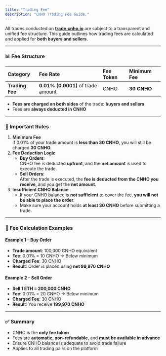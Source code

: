 ```yaml
---
title: "Trading Fee"
description: "CNHO Trading Fee Guide."
---
```


All trades conducted on [**trade.cnho.io**](http://trade.cnho.io) are subject to a transparent and unified fee structure. This guide outlines how trading fees are calculated and applied for **both buyers and sellers**.

---

### 📊 Fee Structure

| Category        | Fee Rate                           | Fee Token | Minimum Fee |
| :-------------- | :--------------------------------- | :-------- | :---------- |
| **Trading Fee** | **0.01% (0.0001)** of trade amount | CNHO      | **30 CNHO** |

- **Fees are charged on both sides** of the trade: **buyers and sellers**
- Fees are **always deducted in CNHO**

---

### 📌 Important Rules

1. **Minimum Fee**\
   If 0.01% of your trade amount is **less than 30 CNHO**, you will still be charged **30 CNHO**.
2. **Fee Deduction Logic**
   - **Buy Orders**:\
     CNHO fee is deducted **upfront**, and the **net amount** is used to execute the trade.
   - **Sell Orders**:\
     After the trade is executed, the **fee is deducted from the CNHO you receive**, and you get the **net amount**.
3. **Insufficient CNHO Balance**
   - If your CNHO balance is **not sufficient** to cover the fee, **you will not be able to place the order**.
   - Make sure your account holds **at least 30 CNHO** before submitting a trade.

---

### 🧮 Fee Calculation Examples

#### Example 1 – Buy Order

- **Trade amount**: 100,000 CNHO equivalent
- **Fee**: 0.01% = 10 CNHO → Below minimum
- **Charged Fee**: 30 CNHO
- **Result**: Order is placed using **net 99,970 CNHO**

#### Example 2 – Sell Order

- **Sell 1 ETH = 200,000 CNHO**
- **Fee**: 0.01% = 20 CNHO → Below minimum
- **Charged Fee**: 30 CNHO
- **Result**: You receive **199,970 CNHO**

---

### ✅ Summary

- CNHO is the **only fee token**
- Fees are **automatic, non-refundable**, and **must be available in advance**
- Ensure CNHO balance is adequate to avoid trade failure
- Applies to all trading pairs on the platform